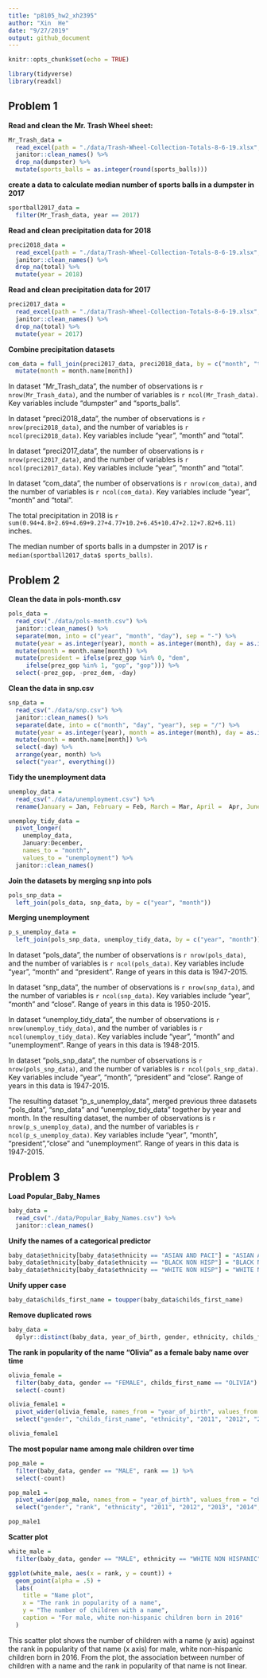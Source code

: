 ```yaml
---
title: "p8105_hw2_xh2395"
author: "Xin  He"
date: "9/27/2019"
output: github_document
---
```


```r
knitr::opts_chunk$set(echo = TRUE)

library(tidyverse)
library(readxl)
```


## Problem 1
**Read and clean the Mr. Trash Wheel sheet:**
```r
Mr_Trash_data = 
  read_excel(path = "./data/Trash-Wheel-Collection-Totals-8-6-19.xlsx", sheet = "Mr. Trash Wheel", range = cell_cols("A:N")) %>% 
  janitor::clean_names() %>%
  drop_na(dumpster) %>% 
  mutate(sports_balls = as.integer(round(sports_balls)))
```

**create a data to calculate median number of sports balls in a dumpster in 2017**
```r
sportball2017_data = 
  filter(Mr_Trash_data, year == 2017)
```

**Read and clean precipitation data for 2018**
```r
preci2018_data = 
  read_excel(path = "./data/Trash-Wheel-Collection-Totals-8-6-19.xlsx", sheet = "2018 Precipitation", range = "A2:B14") %>% 
  janitor::clean_names() %>%
  drop_na(total) %>% 
  mutate(year = 2018)
```

**Read and clean precipitation data for 2017**
```r
preci2017_data = 
  read_excel(path = "./data/Trash-Wheel-Collection-Totals-8-6-19.xlsx", sheet = "2017 Precipitation", range = "A2:B14") %>% 
  janitor::clean_names() %>%
  drop_na(total) %>% 
  mutate(year = 2017)
```

**Combine precipitation datasets**
```r
com_data = full_join(preci2017_data, preci2018_data, by = c("month", "total", "year")) %>% 
  mutate(month = month.name[month])
```

In dataset "Mr_Trash_data", the number of observations is `r nrow(Mr_Trash_data)`, and the number of variables is `r ncol(Mr_Trash_data)`. Key variables include "dumpster" and "sports_balls". 

In dataset "preci2018_data", the number of observations is `r nrow(preci2018_data)`, and the number of variables is `r ncol(preci2018_data)`. Key variables include "year", "month" and "total".

In dataset "preci2017_data", the number of observations is `r nrow(preci2017_data)`, and the number of variables is `r ncol(preci2017_data)`. Key variables include "year", "month" and "total".

In dataset "com_data", the number of observations is `r nrow(com_data)`, and the number of variables is `r ncol(com_data)`. Key variables include "year", "month" and "total".

The total precipitation in 2018 is `r sum(0.94+4.8+2.69+4.69+9.27+4.77+10.2+6.45+10.47+2.12+7.82+6.11)` inches.

The median number of sports balls in a dumpster in 2017 is `r median(sportball2017_data$ sports_balls)`.


## Problem 2
**Clean the data in pols-month.csv**
```r
pols_data = 
  read_csv("./data/pols-month.csv") %>% 
  janitor::clean_names() %>%
  separate(mon, into = c("year", "month", "day"), sep = "-") %>% 
  mutate(year = as.integer(year), month = as.integer(month), day = as.integer(day)) %>% 
  mutate(month = month.name[month]) %>% 
  mutate(president = ifelse(prez_gop %in% 0, "dem",
     ifelse(prez_gop %in% 1, "gop", "gop"))) %>% 
  select(-prez_gop, -prez_dem, -day)
```

**Clean the data in snp.csv**
```r
snp_data = 
  read_csv("./data/snp.csv") %>% 
  janitor::clean_names() %>% 
  separate(date, into = c("month", "day", "year"), sep = "/") %>% 
  mutate(year = as.integer(year), month = as.integer(month), day = as.integer(day)) %>% 
  mutate(month = month.name[month]) %>% 
  select(-day) %>% 
  arrange(year, month) %>% 
  select("year", everything())
```

**Tidy the unemployment data**
```r
unemploy_data = 
  read_csv("./data/unemployment.csv") %>% 
  rename(January = Jan, February = Feb, March = Mar, April =  Apr, June = Jun, July = Jul,     Auguest = Aug, September = Sep, October = Oct, November = Nov, December = Dec)

unemploy_tidy_data = 
  pivot_longer(
    unemploy_data, 
    January:December,
    names_to = "month", 
    values_to = "unemployment") %>% 
  janitor::clean_names()
```

**Join the datasets by merging snp into pols**
```r
pols_snp_data = 
  left_join(pols_data, snp_data, by = c("year", "month"))
```

**Merging unemployment**
```r
p_s_unemploy_data = 
  left_join(pols_snp_data, unemploy_tidy_data, by = c("year", "month"))
```

In dataset "pols_data", the number of observations is `r nrow(pols_data)`, and the number of variables is `r ncol(pols_data)`. Key variables include "year", "month" and "president". Range of years in this data is 1947-2015.

In dataset "snp_data", the number of observations is `r nrow(snp_data)`, and the number of variables is `r ncol(snp_data)`. Key variables include "year", "month" and "close". Range of years in this data is 1950-2015.

In dataset "unemploy_tidy_data", the number of observations is `r nrow(unemploy_tidy_data)`, and the number of variables is `r ncol(unemploy_tidy_data)`. Key variables include "year", "month" and "unemployment". Range of years in this data is 1948-2015.

In dataset "pols_snp_data", the number of observations is `r nrow(pols_snp_data)`, and the number of variables is `r ncol(pols_snp_data)`. Key variables include "year", "month", "president" and "close". Range of years in this data is 1947-2015.

The resulting dataset "p_s_unemploy_data", merged previous three datasets "pols_data", "snp_data" and "unemploy_tidy_data" together by year and month. In the resulting dataset, the number of observations is `r nrow(p_s_unemploy_data)`, and the number of variables is `r ncol(p_s_unemploy_data)`. Key variables include "year", "month", "president","close" and "unemployment". Range of years in this data is 1947-2015.


## Problem 3
**Load Popular_Baby_Names**
```r
baby_data = 
  read_csv("./data/Popular_Baby_Names.csv") %>% 
  janitor::clean_names()
```

**Unify the names of a categorical predictor**
```r
baby_data$ethnicity[baby_data$ethnicity == "ASIAN AND PACI"] = "ASIAN AND PACIFIC ISLANDER"
baby_data$ethnicity[baby_data$ethnicity == "BLACK NON HISP"] = "BLACK NON HISPANIC"
baby_data$ethnicity[baby_data$ethnicity == "WHITE NON HISP"] = "WHITE NON HISPANIC"
```

**Unify upper case**
```r
baby_data$childs_first_name = toupper(baby_data$childs_first_name)
```

**Remove duplicated rows**
```r
baby_data = 
  dplyr::distinct(baby_data, year_of_birth, gender, ethnicity, childs_first_name, count, rank)
```

**The rank in popularity of the name “Olivia” as a female baby name over time**
```r
olivia_female = 
  filter(baby_data, gender == "FEMALE", childs_first_name == "OLIVIA") %>% 
  select(-count)

olivia_female1 = 
  pivot_wider(olivia_female, names_from = "year_of_birth", values_from = "rank") %>% 
  select("gender", "childs_first_name", "ethnicity", "2011", "2012", "2013", "2014", "2015", "2016")

olivia_female1
```

**The most popular name among male children over time**
```r
pop_male = 
  filter(baby_data, gender == "MALE", rank == 1) %>% 
  select(-count)

pop_male1 = 
  pivot_wider(pop_male, names_from = "year_of_birth", values_from = "childs_first_name") %>% 
  select("gender", "rank", "ethnicity", "2011", "2012", "2013", "2014", "2015", "2016")

pop_male1
```

**Scatter plot**
```r
white_male =
  filter(baby_data, gender == "MALE", ethnicity == "WHITE NON HISPANIC", year_of_birth == "2016")

ggplot(white_male, aes(x = rank, y = count)) + 
  geom_point(alpha = .5) +
  labs(
    title = "Name plot",
    x = "The rank in popularity of a name",
    y = "The number of children with a name",
    caption = "For male, white non-hispanic children born in 2016"
  )
```

This scatter plot shows the number of children with a name (y axis) against the rank in popularity of that name (x axis) for male, white non-hispanic children born in 2016. 
From the plot, the association between number of children with a name and the rank in popularity of that name is not linear. 










